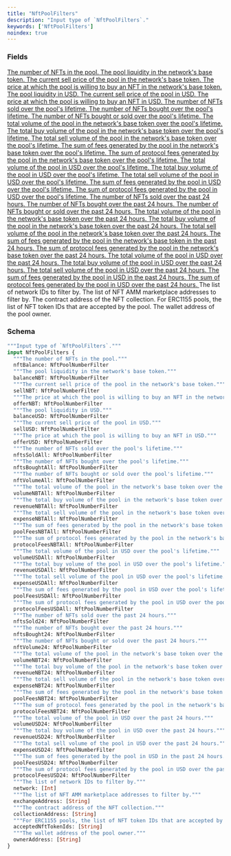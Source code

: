 ```yaml
---
title: "NftPoolFilters"
description: "Input type of `NftPoolFilters`."
keywords: ['NftPoolFilters']
noindex: true
---
```


### Fields

<a href="/api-reference/types/nftpoolnumberfilter">
  <ResponseField name="nftBalance" type="NftPoolNumberFilter">
    The number of NFTs in the pool.
  </ResponseField>
</a>

<a href="/api-reference/types/nftpoolnumberfilter">
  <ResponseField name="balanceNBT" type="NftPoolNumberFilter">
    The pool liquidity in the network's base token.
  </ResponseField>
</a>

<a href="/api-reference/types/nftpoolnumberfilter">
  <ResponseField name="sellNBT" type="NftPoolNumberFilter">
    The current sell price of the pool in the network's base token.
  </ResponseField>
</a>

<a href="/api-reference/types/nftpoolnumberfilter">
  <ResponseField name="offerNBT" type="NftPoolNumberFilter">
    The price at which the pool is willing to buy an NFT in the network's base token.
  </ResponseField>
</a>

<a href="/api-reference/types/nftpoolnumberfilter">
  <ResponseField name="balanceUSD" type="NftPoolNumberFilter">
    The pool liquidity in USD.
  </ResponseField>
</a>

<a href="/api-reference/types/nftpoolnumberfilter">
  <ResponseField name="sellUSD" type="NftPoolNumberFilter">
    The current sell price of the pool in USD.
  </ResponseField>
</a>

<a href="/api-reference/types/nftpoolnumberfilter">
  <ResponseField name="offerUSD" type="NftPoolNumberFilter">
    The price at which the pool is willing to buy an NFT in USD.
  </ResponseField>
</a>

<a href="/api-reference/types/nftpoolnumberfilter">
  <ResponseField name="nftsSoldAll" type="NftPoolNumberFilter">
    The number of NFTs sold over the pool's lifetime.
  </ResponseField>
</a>

<a href="/api-reference/types/nftpoolnumberfilter">
  <ResponseField name="nftsBoughtAll" type="NftPoolNumberFilter">
    The number of NFTs bought over the pool's lifetime.
  </ResponseField>
</a>

<a href="/api-reference/types/nftpoolnumberfilter">
  <ResponseField name="nftVolumeAll" type="NftPoolNumberFilter">
    The number of NFTs bought or sold over the pool's lifetime.
  </ResponseField>
</a>

<a href="/api-reference/types/nftpoolnumberfilter">
  <ResponseField name="volumeNBTAll" type="NftPoolNumberFilter">
    The total volume of the pool in the network's base token over the pool's lifetime.
  </ResponseField>
</a>

<a href="/api-reference/types/nftpoolnumberfilter">
  <ResponseField name="revenueNBTAll" type="NftPoolNumberFilter">
    The total buy volume of the pool in the network's base token over the pool's lifetime.
  </ResponseField>
</a>

<a href="/api-reference/types/nftpoolnumberfilter">
  <ResponseField name="expenseNBTAll" type="NftPoolNumberFilter">
    The total sell volume of the pool in the network's base token over the pool's lifetime.
  </ResponseField>
</a>

<a href="/api-reference/types/nftpoolnumberfilter">
  <ResponseField name="poolFeesNBTAll" type="NftPoolNumberFilter">
    The sum of fees generated by the pool in the network's base token over the pool's lifetime.
  </ResponseField>
</a>

<a href="/api-reference/types/nftpoolnumberfilter">
  <ResponseField name="protocolFeesNBTAll" type="NftPoolNumberFilter">
    The sum of protocol fees generated by the pool in the network's base token over the pool's lifetime.
  </ResponseField>
</a>

<a href="/api-reference/types/nftpoolnumberfilter">
  <ResponseField name="volumeUSDAll" type="NftPoolNumberFilter">
    The total volume of the pool in USD over the pool's lifetime.
  </ResponseField>
</a>

<a href="/api-reference/types/nftpoolnumberfilter">
  <ResponseField name="revenueUSDAll" type="NftPoolNumberFilter">
    The total buy volume of the pool in USD over the pool's lifetime.
  </ResponseField>
</a>

<a href="/api-reference/types/nftpoolnumberfilter">
  <ResponseField name="expenseUSDAll" type="NftPoolNumberFilter">
    The total sell volume of the pool in USD over the pool's lifetime.
  </ResponseField>
</a>

<a href="/api-reference/types/nftpoolnumberfilter">
  <ResponseField name="poolFeesUSDAll" type="NftPoolNumberFilter">
    The sum of fees generated by the pool in USD over the pool's lifetime.
  </ResponseField>
</a>

<a href="/api-reference/types/nftpoolnumberfilter">
  <ResponseField name="protocolFeesUSDAll" type="NftPoolNumberFilter">
    The sum of protocol fees generated by the pool in USD over the pool's lifetime.
  </ResponseField>
</a>

<a href="/api-reference/types/nftpoolnumberfilter">
  <ResponseField name="nftsSold24" type="NftPoolNumberFilter">
    The number of NFTs sold over the past 24 hours.
  </ResponseField>
</a>

<a href="/api-reference/types/nftpoolnumberfilter">
  <ResponseField name="nftsBought24" type="NftPoolNumberFilter">
    The number of NFTs bought over the past 24 hours.
  </ResponseField>
</a>

<a href="/api-reference/types/nftpoolnumberfilter">
  <ResponseField name="nftVolume24" type="NftPoolNumberFilter">
    The number of NFTs bought or sold over the past 24 hours.
  </ResponseField>
</a>

<a href="/api-reference/types/nftpoolnumberfilter">
  <ResponseField name="volumeNBT24" type="NftPoolNumberFilter">
    The total volume of the pool in the network's base token over the past 24 hours.
  </ResponseField>
</a>

<a href="/api-reference/types/nftpoolnumberfilter">
  <ResponseField name="revenueNBT24" type="NftPoolNumberFilter">
    The total buy volume of the pool in the network's base token over the past 24 hours.
  </ResponseField>
</a>

<a href="/api-reference/types/nftpoolnumberfilter">
  <ResponseField name="expenseNBT24" type="NftPoolNumberFilter">
    The total sell volume of the pool in the network's base token over the past 24 hours.
  </ResponseField>
</a>

<a href="/api-reference/types/nftpoolnumberfilter">
  <ResponseField name="poolFeesNBT24" type="NftPoolNumberFilter">
    The sum of fees generated by the pool in the network's base token in the past 24 hours.
  </ResponseField>
</a>

<a href="/api-reference/types/nftpoolnumberfilter">
  <ResponseField name="protocolFeesNBT24" type="NftPoolNumberFilter">
    The sum of protocol fees generated by the pool in the network's base token over the past 24 hours.
  </ResponseField>
</a>

<a href="/api-reference/types/nftpoolnumberfilter">
  <ResponseField name="volumeUSD24" type="NftPoolNumberFilter">
    The total volume of the pool in USD over the past 24 hours.
  </ResponseField>
</a>

<a href="/api-reference/types/nftpoolnumberfilter">
  <ResponseField name="revenueUSD24" type="NftPoolNumberFilter">
    The total buy volume of the pool in USD over the past 24 hours.
  </ResponseField>
</a>

<a href="/api-reference/types/nftpoolnumberfilter">
  <ResponseField name="expenseUSD24" type="NftPoolNumberFilter">
    The total sell volume of the pool in USD over the past 24 hours.
  </ResponseField>
</a>

<a href="/api-reference/types/nftpoolnumberfilter">
  <ResponseField name="poolFeesUSD24" type="NftPoolNumberFilter">
    The sum of fees generated by the pool in USD in the past 24 hours.
  </ResponseField>
</a>

<a href="/api-reference/types/nftpoolnumberfilter">
  <ResponseField name="protocolFeesUSD24" type="NftPoolNumberFilter">
    The sum of protocol fees generated by the pool in USD over the past 24 hours.
  </ResponseField>
</a>

<ResponseField name="network" type="[Int]">
  The list of network IDs to filter by.
</ResponseField>

<ResponseField name="exchangeAddress" type="[String]">
  The list of NFT AMM marketplace addresses to filter by.
</ResponseField>

<ResponseField name="collectionAddress" type="[String]">
  The contract address of the NFT collection.
</ResponseField>

<ResponseField name="acceptedNftTokenIds" type="[String]">
  For ERC1155 pools, the list of NFT token IDs that are accepted by the pool.
</ResponseField>

<ResponseField name="ownerAddress" type="[String]">
  The wallet address of the pool owner.
</ResponseField>

### Schema


```graphql 
"""Input type of `NftPoolFilters`."""
input NftPoolFilters {
  """The number of NFTs in the pool."""
  nftBalance: NftPoolNumberFilter
  """The pool liquidity in the network's base token."""
  balanceNBT: NftPoolNumberFilter
  """The current sell price of the pool in the network's base token."""
  sellNBT: NftPoolNumberFilter
  """The price at which the pool is willing to buy an NFT in the network's base token."""
  offerNBT: NftPoolNumberFilter
  """The pool liquidity in USD."""
  balanceUSD: NftPoolNumberFilter
  """The current sell price of the pool in USD."""
  sellUSD: NftPoolNumberFilter
  """The price at which the pool is willing to buy an NFT in USD."""
  offerUSD: NftPoolNumberFilter
  """The number of NFTs sold over the pool's lifetime."""
  nftsSoldAll: NftPoolNumberFilter
  """The number of NFTs bought over the pool's lifetime."""
  nftsBoughtAll: NftPoolNumberFilter
  """The number of NFTs bought or sold over the pool's lifetime."""
  nftVolumeAll: NftPoolNumberFilter
  """The total volume of the pool in the network's base token over the pool's lifetime."""
  volumeNBTAll: NftPoolNumberFilter
  """The total buy volume of the pool in the network's base token over the pool's lifetime."""
  revenueNBTAll: NftPoolNumberFilter
  """The total sell volume of the pool in the network's base token over the pool's lifetime."""
  expenseNBTAll: NftPoolNumberFilter
  """The sum of fees generated by the pool in the network's base token over the pool's lifetime."""
  poolFeesNBTAll: NftPoolNumberFilter
  """The sum of protocol fees generated by the pool in the network's base token over the pool's lifetime."""
  protocolFeesNBTAll: NftPoolNumberFilter
  """The total volume of the pool in USD over the pool's lifetime."""
  volumeUSDAll: NftPoolNumberFilter
  """The total buy volume of the pool in USD over the pool's lifetime."""
  revenueUSDAll: NftPoolNumberFilter
  """The total sell volume of the pool in USD over the pool's lifetime."""
  expenseUSDAll: NftPoolNumberFilter
  """The sum of fees generated by the pool in USD over the pool's lifetime."""
  poolFeesUSDAll: NftPoolNumberFilter
  """The sum of protocol fees generated by the pool in USD over the pool's lifetime."""
  protocolFeesUSDAll: NftPoolNumberFilter
  """The number of NFTs sold over the past 24 hours."""
  nftsSold24: NftPoolNumberFilter
  """The number of NFTs bought over the past 24 hours."""
  nftsBought24: NftPoolNumberFilter
  """The number of NFTs bought or sold over the past 24 hours."""
  nftVolume24: NftPoolNumberFilter
  """The total volume of the pool in the network's base token over the past 24 hours."""
  volumeNBT24: NftPoolNumberFilter
  """The total buy volume of the pool in the network's base token over the past 24 hours."""
  revenueNBT24: NftPoolNumberFilter
  """The total sell volume of the pool in the network's base token over the past 24 hours."""
  expenseNBT24: NftPoolNumberFilter
  """The sum of fees generated by the pool in the network's base token in the past 24 hours."""
  poolFeesNBT24: NftPoolNumberFilter
  """The sum of protocol fees generated by the pool in the network's base token over the past 24 hours."""
  protocolFeesNBT24: NftPoolNumberFilter
  """The total volume of the pool in USD over the past 24 hours."""
  volumeUSD24: NftPoolNumberFilter
  """The total buy volume of the pool in USD over the past 24 hours."""
  revenueUSD24: NftPoolNumberFilter
  """The total sell volume of the pool in USD over the past 24 hours."""
  expenseUSD24: NftPoolNumberFilter
  """The sum of fees generated by the pool in USD in the past 24 hours."""
  poolFeesUSD24: NftPoolNumberFilter
  """The sum of protocol fees generated by the pool in USD over the past 24 hours."""
  protocolFeesUSD24: NftPoolNumberFilter
  """The list of network IDs to filter by."""
  network: [Int]
  """The list of NFT AMM marketplace addresses to filter by."""
  exchangeAddress: [String]
  """The contract address of the NFT collection."""
  collectionAddress: [String]
  """For ERC1155 pools, the list of NFT token IDs that are accepted by the pool."""
  acceptedNftTokenIds: [String]
  """The wallet address of the pool owner."""
  ownerAddress: [String]
}
```
